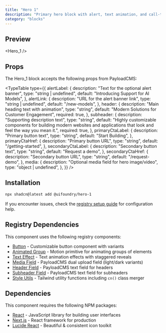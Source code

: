 ```yaml
---
title: "Hero 1"
description: "Primary hero block with alert, text animation, and call-to-action buttons"
category: "blocks"
---
```


## Preview

<Hero_1 />

## Props

The Hero_1 block accepts the following props from PayloadCMS:

<TypeTable
  type={{
    alertLabel: {
      description: "Text for the optional alert banner",
      type: "string | undefined",
      default: "Introducing Support for AI Models",
    },
    alertLink: {
      description: "URL for the alert banner link",
      type: "string | undefined",
      default: "/new-models",
    },
    header: {
      description: "Main heading text with animation",
      type: "string",
      default: "Modern Solutions for Customer Engagement",
      required: true,
    },
    subheader: {
      description: "Supporting description text",
      type: "string",
      default:
        "Highly customizable components for building modern websites and applications that look and feel the way you mean it.",
      required: true,
    },
    primaryCtaLabel: {
      description: "Primary button text",
      type: "string",
      default: "Start Building",
    },
    primaryCtaHref: {
      description: "Primary button URL",
      type: "string",
      default: "/getting-started",
    },
    secondaryCtaLabel: {
      description: "Secondary button text",
      type: "string",
      default: "Request a demo",
    },
    secondaryCtaHref: {
      description: "Secondary button URL",
      type: "string",
      default: "/request-demo",
    },
    media: {
      description: "Optional media field for hero image/video",
      type: "object | undefined",
    },
  }}
/>

## Installation

```bash
npx shadcn@latest add @uifoundry/hero-1
```

If you encounter issues, check the [registry setup guide](/docs/registry-setup) for configuration help.

## Registry Dependencies

This component uses the following registry components:

- [Button](/docs/ui/button) - Customizable button component with variants
- [Animated Group](/docs/ui/animated-group) - Motion primitive for animating groups of elements
- [Text Effect](/docs/ui/text-effect) - Text animation effects with staggered reveals
- [Media Field](/docs/fields/media-field) - PayloadCMS dual upload field (light/dark variants)
- [Header Field](/docs/fields/header-field) - PayloadCMS text field for headers
- [Subheader Field](/docs/fields/subheader-field) - PayloadCMS text field for subheaders
- [Style Utils](/docs/lib/style-utils) - Tailwind utility functions including `cn()` class merger

## Dependencies

This component requires the following NPM packages:

- [React](https://github.com/facebook/react) - JavaScript library for building user interfaces
- [Next.js](https://github.com/vercel/next.js) - React framework for production
- [Lucide React](https://github.com/lucide-icons/lucide/tree/main/packages/lucide-react) - Beautiful & consistent icon toolkit
